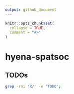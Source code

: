 ```yaml
---
output: github_document
---
```



```r
knitr::opts_chunk$set(
  collapse = TRUE,
  comment = "#>"
)
```
# hyena-spatsoc


## TODOs

```bash
grep -rni 'R/' -e 'TODO';
```
